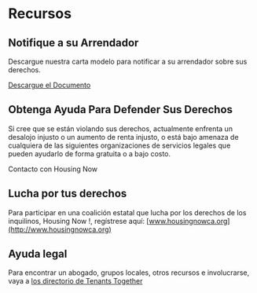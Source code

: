 
# Recursos

## Notifique a su Arrendador

Descargue nuestra carta modelo para notificar a su arrendador sobre sus derechos.

<a class="download" href="/template-letter.docx" download>Descargue el Documento</a>

## Obtenga Ayuda Para Defender Sus Derechos

Si cree que se están violando sus derechos, actualmente enfrenta un desalojo injusto o un aumento de renta injusto, o está bajo amenaza de cualquiera de las siguientes organizaciones de servicios legales que pueden ayudarlo de forma gratuita o a bajo costo.

<PrimaryButton to="/es/getHelp">Contacto con Housing Now</PrimaryButton>

## Lucha por tus derechos
Para participar en una coalición estatal que lucha por los derechos de los inquilinos, Housing Now !, regístrese aquí:  [www.housingnowca.org](http://www.housingnowca.org)

## Ayuda legal
Para encontrar un abogado, grupos locales, otros recursos e involucrarse, vaya a [los directorio de Tenants Together](http://www.tenantstogether.org/resource-directory)